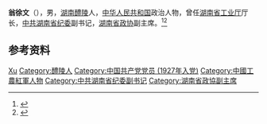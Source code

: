 '''翁徐文'''（{{bd|1901年||1981年|8月}}），男，[[湖南|湖南]][[醴陵|醴陵]]人，[[中华人民共和国|中华人民共和国]]政治人物，曾任[[湖南省工业厅|湖南省工业厅]]厅长，[[中共湖南省纪委|中共湖南省纪委]]副书记，[[湖南省政协|湖南省政协]]副主席。<ref>{{Cite book|title=湖南百科全书|author=禹舜主编; 洪期钧副主编|publisher=岳麓书社|year=1999|isbn=|location=长沙|pages=}}</ref><ref>{{Cite book|title=湖湘文化大辞典 • 上卷|author=万里主编; 吕锡琛, 孙湘源, 刘甲柱等副主编|publisher=湖南人民出版社|year=2006|isbn=|location=长沙|pages=}}</ref>

== 参考资料 ==
{{reflist}}

{{中国人物小作品}}

{{Authority control}}
{{DEFAULTSORT:Weng翁}}
[[Category:翁姓|Xu]]
[[Category:醴陵人|Category:醴陵人]]
[[Category:中国共产党党员_(1927年入党)|Category:中国共产党党员 (1927年入党)]]
[[Category:中國工農紅軍人物|Category:中國工農紅軍人物]]
[[Category:中共湖南省纪委副书记|Category:中共湖南省纪委副书记]]
[[Category:湖南省政協副主席|Category:湖南省政協副主席]]